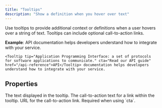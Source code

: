 ```yaml
---
title: "Tooltips"
description: "Show a definition when you hover over text"
---
```


Use tooltips to provide additional context or definitions when a user hovers over a string of text. Tooltips can include optional call-to-action links.

**Example**: <Tooltip tip="Application Programming Interface: a set of protocols for software applications to communicate." cta="Read our API guide" href="/api-reference">API</Tooltip> documentation helps developers understand how to integrate with your service.

```mdx Tooltip example wrap
<Tooltip tip="Application Programming Interface: a set of protocols for software applications to communicate." cta="Read our API guide" href="/api-reference">API</Tooltip> documentation helps developers understand how to integrate with your service.
```

## Properties

<ResponseField name="tip" type="string" required>
  The text displayed in the tooltip.
</ResponseField>

<ResponseField name="cta" type="string">
  The call-to-action text for a link within the tooltip.
</ResponseField>

<ResponseField name="href" type="string">
  URL for the call-to-action link. Required when using `cta`.
</ResponseField>
